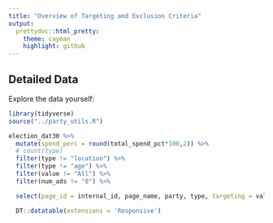 ```yaml
---
title: "Overview of Targeting and Exclusion Criteria"
output:
  prettydoc::html_pretty:
    theme: cayman
    highlight: github
---
```



## Detailed Data

Explore the data yourself:


```r
library(tidyverse)
source("../party_utils.R")

election_dat30 %>%
  mutate(spend_perc = round(total_spend_pct*100,2)) %>%
  # count(type)
  filter(type != "location") %>% 
  filter(type != "age") %>% 
  filter(value != "All") %>% 
  filter(num_ads != "0") %>% 

  select(page_id = internal_id, page_name, party, type, targeting = value, is_exclusion, num_ads, spend_total = total_spend_formatted, spend_perc, location_type, detailed_type, custom_audience_type) %>%

  DT::datatable(extensions = 'Responsive')

```